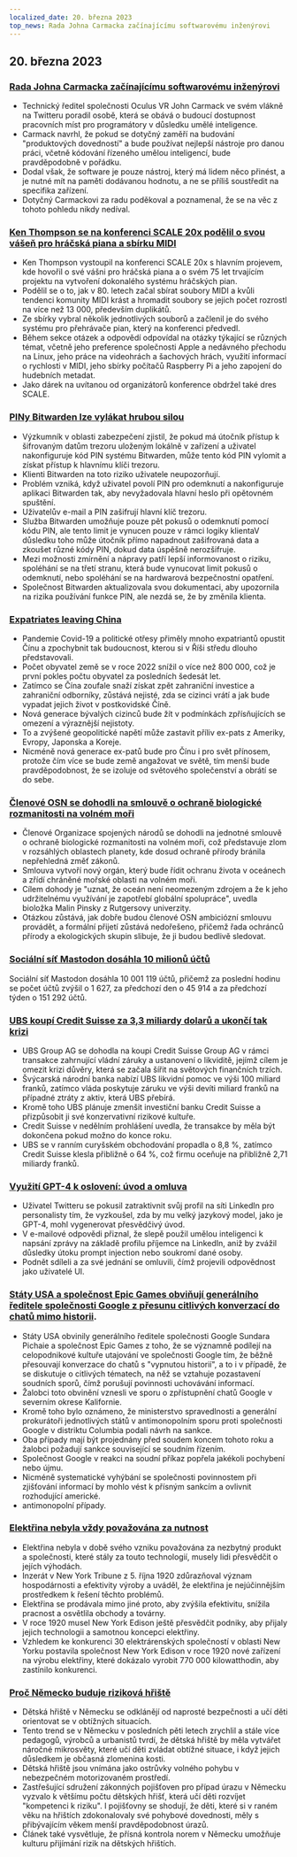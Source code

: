 ```yaml
---
localized_date: 20. března 2023
top_news: Rada Johna Carmacka začínajícímu softwarovému inženýrovi
---
```




<CallToAction />

<Steps>

## 20. března 2023

### [Rada Johna Carmacka začínajícímu softwarovému inženýrovi](https://twitter.com/ID_AA_Carmack/status/1637087219591659520?ref=hackernewsgpt.com)

- Technický ředitel společnosti Oculus VR John Carmack ve svém vlákně na Twitteru poradil osobě, která se obává o budoucí dostupnost pracovních míst pro programátory v důsledku umělé inteligence.
- Carmack navrhl, že pokud se dotyčný zaměří na budování "produktových dovedností" a bude používat nejlepší nástroje pro danou práci, včetně kódování řízeného umělou inteligencí, bude pravděpodobně v pořádku.
- Dodal však, že software je pouze nástroj, který má lidem něco přinést, a je nutné mít na paměti dodávanou hodnotu, a ne se příliš soustředit na specifika zařízení.
- Dotyčný Carmackovi za radu poděkoval a poznamenal, že se na věc z tohoto pohledu nikdy nedíval.

### [Ken Thompson se na konferenci SCALE 20x podělil o svou vášeň pro hráčská piana a sbírku MIDI](https://www.youtube.com/watch?v=kaandEt_pKw&ref=hackernewsgpt.com)

- Ken Thompson vystoupil na konferenci SCALE 20x s hlavním projevem, kde hovořil o své vášni pro hráčská piana a o svém 75 let trvajícím projektu na vytvoření dokonalého systému hráčských pian.
- Podělil se o to, jak v 80. letech začal sbírat soubory MIDI a kvůli tendenci komunity MIDI krást a hromadit soubory se jejich počet rozrostl na více než 13 000, především duplikátů.
- Ze sbírky vybral několik jednotlivých souborů a začlenil je do svého systému pro přehrávače pian, který na konferenci předvedl.
- Během sekce otázek a odpovědí odpovídal na otázky týkající se různých témat, včetně jeho preference společnosti Apple a nedávného přechodu na Linux, jeho práce na videohrách a šachových hrách, využití informací o rychlosti v MIDI, jeho sbírky počítačů Raspberry Pi a jeho zapojení do hudebních metadat.
- Jako dárek na uvítanou od organizátorů konference obdržel také dres SCALE.

### [PINy Bitwarden lze vylákat hrubou silou](https://ambiso.github.io/bitwarden-pin/?ref=hackernewsgpt.com)

- Výzkumník v oblasti zabezpečení zjistil, že pokud má útočník přístup k šifrovaným datům trezoru uloženým lokálně v zařízení a uživatel nakonfiguruje kód PIN systému Bitwarden, může tento kód PIN vylomit a získat přístup k hlavnímu klíči trezoru.
- Klienti Bitwarden na toto riziko uživatele neupozorňují.
- Problém vzniká, když uživatel povolí PIN pro odemknutí a nakonfiguruje aplikaci Bitwarden tak, aby nevyžadovala hlavní heslo při opětovném spuštění.
- Uživatelův e-mail a PIN zašifrují hlavní klíč trezoru.
- Služba Bitwarden umožňuje pouze pět pokusů o odemknutí pomocí kódu PIN, ale tento limit je vynucen pouze v rámci logiky klientaV důsledku toho může útočník přímo napadnout zašifrovaná data a zkoušet různé kódy PIN, dokud data úspěšně nerozšifruje.
- Mezi možnosti zmírnění a nápravy patří lepší informovanost o riziku, spoléhání se na třetí stranu, která bude vynucovat limit pokusů o odemknutí, nebo spoléhání se na hardwarová bezpečnostní opatření.
- Společnost Bitwarden aktualizovala svou dokumentaci, aby upozornila na rizika používání funkce PIN, ale nezdá se, že by změnila klienta.

### [Expatriates leaving China](https://www.persuasion.community/p/leaving-china?ref=hackernewsgpt.com)

- Pandemie Covid-19 a politické otřesy přiměly mnoho expatriantů opustit Čínu a zpochybnit tak budoucnost, kterou si v Říši středu dlouho představovali.
- Počet obyvatel země se v roce 2022 snížil o více než 800 000, což je první pokles počtu obyvatel za posledních šedesát let.
- Zatímco se Čína zoufale snaží získat zpět zahraniční investice a zahraniční odborníky, zůstává nejisté, zda se cizinci vrátí a jak bude vypadat jejich život v postkovidské Číně.
- Nová generace bývalých cizinců bude žít v podmínkách zpřísňujících se omezení a výraznější nejistoty.
- To a zvýšené geopolitické napětí může zastavit příliv ex-pats z Ameriky, Evropy, Japonska a Koreje.
- Nicméně nová generace ex-patů bude pro Čínu i pro svět přínosem, protože čím více se bude země angažovat ve světě, tím menší bude pravděpodobnost, že se izoluje od světového společenství a obrátí se do sebe.

### [Členové OSN se dohodli na smlouvě o ochraně biologické rozmanitosti na volném moři](https://apnews.com/article/un-oceans-biodiversity-treaty-0b024fa07e8c1947236d8b8491ebf92c?ref=hackernewsgpt.com)

- Členové Organizace spojených národů se dohodli na jednotné smlouvě o ochraně biologické rozmanitosti na volném moři, což představuje zlom v rozsáhlých oblastech planety, kde dosud ochraně přírody bránila nepřehledná změť zákonů.
- Smlouva vytvoří nový orgán, který bude řídit ochranu života v oceánech a zřídí chráněné mořské oblasti na volném moři.
- Cílem dohody je "uznat, že oceán není neomezeným zdrojem a že k jeho udržitelnému využívání je zapotřebí globální spolupráce", uvedla bioložka Malin Pinsky z Rutgersovy univerzity.
- Otázkou zůstává, jak dobře budou členové OSN ambiciózní smlouvu provádět, a formální přijetí zůstává nedořešeno, přičemž řada ochránců přírody a ekologických skupin slibuje, že ji budou bedlivě sledovat.

### [Sociální síť Mastodon dosáhla 10 milionů účtů](https://mastodon.social/@mastodonusercount/110051957865629817?ref=hackernewsgpt.com)

Sociální síť Mastodon dosáhla 10 001 119 účtů, přičemž za poslední hodinu se počet účtů zvýšil o 1 627, za předchozí den o 45 914 a za předchozí týden o 151 292 účtů.

### [UBS koupí Credit Suisse za 3,3 miliardy dolarů a ukončí tak krizi](https://www.bloomberg.com/news/articles/2023-03-19/ubs-agrees-to-buy-credit-suisse-in-historic-deal-to-end-crisis?ref=hackernewsgpt.com)

- UBS Group AG se dohodla na koupi Credit Suisse Group AG v rámci transakce zahrnující vládní záruky a ustanovení o likviditě, jejímž cílem je omezit krizi důvěry, která se začala šířit na světových finančních trzích.
- Švýcarská národní banka nabízí UBS likvidní pomoc ve výši 100 miliard franků, zatímco vláda poskytuje záruku ve výši devíti miliard franků na případné ztráty z aktiv, která UBS přebírá.
- Kromě toho UBS plánuje zmenšit investiční banku Credit Suisse a přizpůsobit ji své konzervativní rizikové kultuře.
- Credit Suisse v nedělním prohlášení uvedla, že transakce by měla být dokončena pokud možno do konce roku.
- UBS se v ranním curyšském obchodování propadla o 8,8 %, zatímco Credit Suisse klesla přibližně o 64 %, což firmu oceňuje na přibližně 2,71 miliardy franků.

### [Využití GPT-4 k oslovení: úvod a omluva](https://twitter.com/brdskggs/status/1637114268876144640?ref=hackernewsgpt.com)

- Uživatel Twitteru se pokusil zatraktivnit svůj profil na síti LinkedIn pro personalisty tím, že vyzkoušel, zda by mu velký jazykový model, jako je GPT-4, mohl vygenerovat přesvědčivý úvod.
- V e-mailové odpovědi přiznal, že slepě použil umělou inteligenci k napsání zprávy na základě profilu příjemce na LinkedIn, aniž by zvážil důsledky útoku prompt injection nebo soukromí dané osoby.
- Podnět sdíleli a za své jednání se omluvili, čímž projevili odpovědnost jako uživatelé UI.

### [Státy USA a společnost Epic Games obviňují generálního ředitele společnosti Google z přesunu citlivých konverzací do chatů mimo historii](http://www.fosspatents.com/2023/03/us-states-epic-games-others-accuse.html?ref=hackernewsgpt.com).

- Státy USA obvinily generálního ředitele společnosti Google Sundara Pichaie a společnost Epic Games z toho, že se významně podílejí na celopodnikové kultuře utajování ve společnosti Google tím, že běžně přesouvají konverzace do chatů s "vypnutou historií", a to i v případě, že se diskutuje o citlivých tématech, na něž se vztahuje pozastavení soudních sporů, čímž porušují povinnosti uchovávání informací.
- Žalobci toto obvinění vznesli ve sporu o zpřístupnění chatů Google v severním okrese Kalifornie.
- Kromě toho bylo oznámeno, že ministerstvo spravedlnosti a generální prokurátoři jednotlivých států v antimonopolním sporu proti společnosti Google v distriktu Columbia podali návrh na sankce.
- Oba případy mají být projednány před soudem koncem tohoto roku a žalobci požadují sankce související se soudním řízením.
- Společnost Google v reakci na soudní příkaz popřela jakékoli pochybení nebo újmu.
- Nicméně systematické vyhýbání se společnosti povinnostem při zjišťování informací by mohlo vést k přísným sankcím a ovlivnit rozhodující americké.
- antimonopolní případy.

### [Elektřina nebyla vždy považována za nutnost](https://www.smithsonianmag.com/smart-news/people-had-to-be-convinced-of-the-usefulness-of-electricity-21221094/?ref=hackernewsgpt.com)

- Elektřina nebyla v době svého vzniku považována za nezbytný produkt a společnosti, které stály za touto technologií, musely lidi přesvědčit o jejích výhodách.
- Inzerát v New York Tribune z 5. října 1920 zdůrazňoval význam hospodárnosti a efektivity výroby a uváděl, že elektřina je nejúčinnějším prostředkem k řešení těchto problémů.
- Elektřina se prodávala mimo jiné proto, aby zvýšila efektivitu, snížila pracnost a osvětlila obchody a továrny.
- V roce 1920 musel New York Edison ještě přesvědčit podniky, aby přijaly jejich technologii a samotnou koncepci elektřiny.
- Vzhledem ke konkurenci 30 elektrárenských společností v oblasti New Yorku postavila společnost New York Edison v roce 1920 nové zařízení na výrobu elektřiny, které dokázalo vyrobit 770 000 kilowatthodin, aby zastínilo konkurenci.

### [Proč Německo buduje riziková hřiště](https://www.theguardian.com/world/2021/oct/24/why-germany-is-building-risk-into-its-playgrounds?ref=hackernewsgpt.com)

- Dětská hřiště v Německu se odklánějí od naprosté bezpečnosti a učí děti orientovat se v obtížných situacích.
- Tento trend se v Německu v posledních pěti letech zrychlil a stále více pedagogů, výrobců a urbanistů tvrdí, že dětská hřiště by měla vytvářet náročné mikrosvěty, které učí děti zvládat obtížné situace, i když jejich důsledkem je občasná zlomenina kosti.
- Dětská hřiště jsou vnímána jako ostrůvky volného pohybu v nebezpečném motorizovaném prostředí.
- Zastřešující sdružení zákonných pojišťoven pro případ úrazu v Německu vyzvalo k většímu počtu dětských hřišť, která učí děti rozvíjet "kompetenci k riziku". I pojišťovny se shodují, že děti, které si v raném věku na hřištích zdokonalovaly své pohybové dovednosti, měly s přibývajícím věkem menší pravděpodobnost úrazů.
- Článek také vysvětluje, že přísná kontrola norem v Německu umožňuje kulturu přijímání rizik na dětských hřištích.

</Steps>
